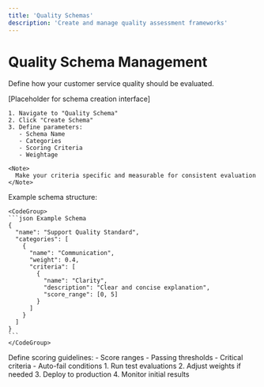 ```yaml
---
title: 'Quality Schemas'
description: 'Create and manage quality assessment frameworks'
---
```


# Quality Schema Management

Define how your customer service quality should be evaluated.

<Steps>
  <Step title="Create Schema">
    <Frame>
      [Placeholder for schema creation interface]
    </Frame>

    1. Navigate to "Quality Schema"
    2. Click "Create Schema"
    3. Define parameters:
       - Schema Name
       - Categories
       - Scoring Criteria
       - Weightage

    <Note>
      Make your criteria specific and measurable for consistent evaluation
    </Note>
  </Step>

  <Step title="Configure Categories">
    Example schema structure:

    <CodeGroup>
    ```json Example Schema
    {
      "name": "Support Quality Standard",
      "categories": [
        {
          "name": "Communication",
          "weight": 0.4,
          "criteria": [
            {
              "name": "Clarity",
              "description": "Clear and concise explanation",
              "score_range": [0, 5]
            }
          ]
        }
      ]
    }
    ```
    </CodeGroup>
  </Step>

  <Step title="Set Scoring Rules">
    Define scoring guidelines:
    - Score ranges
    - Passing thresholds
    - Critical criteria
    - Auto-fail conditions
  </Step>

  <Step title="Test and Deploy">
    1. Run test evaluations
    2. Adjust weights if needed
    3. Deploy to production
    4. Monitor initial results
  </Step>
</Steps> 